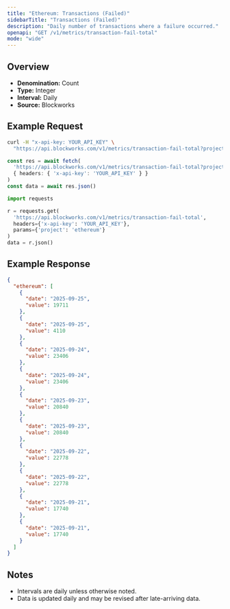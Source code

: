 ```yaml
---
title: "Ethereum: Transactions (Failed)"
sidebarTitle: "Transactions (Failed)"
description: "Daily number of transactions where a failure occurred."
openapi: "GET /v1/metrics/transaction-fail-total"
mode: "wide"
---
```


## Overview

- **Denomination:** Count
- **Type:** Integer
- **Interval:** Daily
- **Source:** Blockworks

## Example Request

<CodeGroup>

```bash cURL
curl -H "x-api-key: YOUR_API_KEY" \
  "https://api.blockworks.com/v1/metrics/transaction-fail-total?project=ethereum"
```

```typescript TypeScript
const res = await fetch(
  'https://api.blockworks.com/v1/metrics/transaction-fail-total?project=ethereum',
  { headers: { 'x-api-key': 'YOUR_API_KEY' } }
)
const data = await res.json()
```

```python Python
import requests

r = requests.get(
  'https://api.blockworks.com/v1/metrics/transaction-fail-total',
  headers={'x-api-key': 'YOUR_API_KEY'},
  params={'project': 'ethereum'}
)
data = r.json()
```

</CodeGroup>

## Example Response

```json
{
  "ethereum": [
    {
      "date": "2025-09-25",
      "value": 19711
    },
    {
      "date": "2025-09-25",
      "value": 4110
    },
    {
      "date": "2025-09-24",
      "value": 23406
    },
    {
      "date": "2025-09-24",
      "value": 23406
    },
    {
      "date": "2025-09-23",
      "value": 20840
    },
    {
      "date": "2025-09-23",
      "value": 20840
    },
    {
      "date": "2025-09-22",
      "value": 22778
    },
    {
      "date": "2025-09-22",
      "value": 22778
    },
    {
      "date": "2025-09-21",
      "value": 17740
    },
    {
      "date": "2025-09-21",
      "value": 17740
    }
  ]
}
```

## Notes
- Intervals are daily unless otherwise noted.
- Data is updated daily and may be revised after late-arriving data.